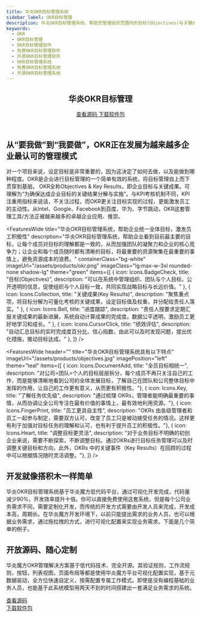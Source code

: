 ```yaml
---
title: 华炎OKR目标管理系统
sidebar_label: OKR目标管理
description: 华炎OKR目标管理系统，帮助您管理组织范围内的目标(Objectives)与关键成果(Key Results)，实时跟踪、自动汇总、全面统计。系统使用华炎魔方平台可视化配置实现，基于元数据驱动，可以快速自定义。
keywords:
  - OKR
  - OKR目标管理
  - OKR目标管理软件
  - 免费OKR目标管理软件
  - 开源OKR目标管理软件
  - OKR目标管理系统
  - 免费OKR目标管理系统
  - 开源OKR目标管理系统
---
```





<header class="py-6 border-b border-gray-200">
  <div class="mx-auto px-4 sm:px-6 lg:px-8">
    <div class="md:flex md:items-center md:justify-between">
      <div class="flex-1 min-w-0">
        <h2 class="text-2xl font-bold leading-7 text-gray-900 sm:text-3xl sm:truncate">
          华炎OKR目标管理
        </h2>
      </div>
      <div class="mt-4 flex md:mt-0 md:ml-4">
        <a href="https://github.com/steedos/okr-management-app/blob/master/README_cn.md" class="inline-flex items-center px-4 py-2 border border-gray-300 rounded-md shadow-sm text-sm font-medium text-gray-700 bg-white hover:bg-gray-50 focus:outline-none focus:ring-2 focus:ring-offset-2 focus:ring-indigo-500">
          查看源码
        </a>
        <a href="https://github.com/steedos/okr-management-app/releases" class="ml-3 inline-flex items-center px-4 py-2 border border-transparent rounded-md shadow-sm text-sm font-medium text-white bg-indigo-600 hover:bg-indigo-700 hover:text-white focus:outline-none focus:ring-2 focus:ring-offset-2 focus:ring-indigo-500">
          下载软件包
        </a>
      </div>
    </div>
  </div>
</header>

<div class="">
  <div class="max-w-screen-xl mx-auto text-center py-10 px-4 sm:px-6 lg:py-12 lg:px-8">
    <h2 class="text-3xl leading-9 font-extrabold tracking-tight text-gray-900 sm:text-4xl sm:leading-10">
      从“要我做”到“我要做”，OKR正在发展为越来越多企业最认可的管理模式
    </h2>
     <p class="mt-10 text-xl leading-15 text-gray-500 lg:mx-auto">
      对一个项目来说，设定目标是非常重要的，因为这决定了如何去做，以及能做到哪种程度。OKR是企业进行目标管理的一个简单有效的系统，将目标管理自上而下贯穿到基层。
OKR全称Objectives & Key Results，即企业目标与关键成果。可理解为“为确保达成企业目标的关键结果分解与实施”。与KPI考核机制不同，KPI注重用指标来说话，不关注过程，而OKR更关注目标实现的过程，更能激发员工的主动性。从Intel、Google、Facebook到百度、华为、字节跳动，OKR这套管理工具/方法正被越来越多的卓越企业应用、推崇。
    </p>   
  </div>
</div>

<FeaturesWide
  containerClass="bg-white"
  imageUrl="/assets/products/okrs.png"
  imageClass="lg:max-w-3xl rounded-none shadow-lg"
  theme="green"
/>


<FeaturesWide
  title="华炎OKR目标管理系统，帮助企业统一全体目标，激发员工积极性"
  description="华炎OKR目标管理系统，帮助企业看到目前最主要的目标，让每个成员对目标的理解都是一致的，从而加强团队的凝聚力和企业的核心竞争力；让企业和每个成员随时都有清晰的目标，将最重要的资源聚集在最重要的事情上，避免资源成本的浪费。"
  containerClass="bg-white"
  imageUrl="/assets/products/okr.png"
  imageClass="lg:max-w-3xl rounded-none shadow-lg"
  theme="green"
  items={[
    {
      icon: Icons.BadgeCheck,
      title: "目标(Objectives)", 
      description: "可以在系统中管理组织、团队与个人目标。公开透明的信息，促使组织与个人目标一致，共同实现战略目标与长远价值。"
    },
    {
      icon: Icons.Collection,
      title: "关键成果(Key Results)", 
      description: "聚焦重点项，将目标分解为可量化考核的关键成果，设定目标值及权重，并分配给责任人落实。"
    },
    {
      icon: Icons.Bell,
      title: "进度跟踪", 
      description: "责任人按要求定期汇报关键成果的最新进展，系统自动计算成果的完成度。数据公平透明，激励员工更好地学习和成长。"
    },
    {
      icon: Icons.CursorClick,
      title: "绩效评估", 
      description: "自动汇总目标的实时完成度百分比、信心指数，由此可以及时发现问题，提出优化措施，推动目标达成。"
    },
  ]}
/>

<FeaturesWide
  header=""
  title="华炎OKR目标管理系统具有以下特点"
  imageUrl="/assets/products/objectives.jpg"
  imagePosition="left"
  theme="teal"
  items={[
    {
      icon: Icons.DocumentAdd,
      title: "全员目标相统一", 
      description: "对公司>团队>个人的目标层层拆分，每个成员不再只关注自己的工作，而是能够清晰地看到公司的全体发展目标，了解自己在团队和公司整体目标中发挥的作用，让自己的工作更有意义，从而更有积极性。"},
    {
      icon: Icons.Key,
      title: "了解任务优先级", 
      description: "通过梳理 OKRs，管理者能明确最重要的事情，从而协调让全公司专注在最有价值的事情上，最有效地利用资源。"},
    {
      icon: Icons.FingerPrint,
      title: "员工更具自主性", 
      description: "OKRs 由各级管理者和员工一起参与制定，需要双方认可，改变了员工只是被动接受任务的情况。这样更有利于加强对目标任务的理解和认可，也有利于提升员工的积极性。"},
    {
      icon: Icons.Heart,
      title: "调整目标更灵活", 
      description: "对于业务目标不明确的初创企业来说，需要不断探索，不断调整目标。通过OKRs进行目标任务管理可以及时调整关键目标和方向，此外，OKRs 中的关键事件（Key Results）在回顾的过程中可以根据情况随时灵活调整。"},
  ]}
/>

<div class="">
  <div class="max-w-screen-xl mx-auto text-center py-10 px-4 sm:px-6 lg:py-12 lg:px-8">
    <h2 class="text-3xl leading-9 font-extrabold tracking-tight text-gray-900 sm:text-4xl sm:leading-10">
      开发就像搭积木一样简单
    </h2>
     <p class="mt-10 text-xl leading-15 text-gray-500 lg:mx-auto">
      华炎OKR目标管理系统基于华炎魔方低代码平台，通过可视化开发完成，代码量减少90%，开发效率提升十倍。你可以直接免费使用这套系统，但是每个公司业务需求不同，需要定制化开发，而传统的开发方式需要由开发人员来完成，开发成本高，周期长。在华炎魔方开发环境下，以前只能提出需求的业务人员，也可以根据业务需求，通过拖拉拽的方式，进行可视化配置来实现业务需求。下面是几个简单的例子。
    </p>   
  </div>
</div>


<FeaturesWide
  title="通过公式自动计算字段值"
  imageUrl="/assets/products/formula.png"
  containerClass="bg-white"
  imageClass="lg:max-w-3xl rounded-none shadow-lg"
  theme="green"
  description="在华炎OKR目标管理系统中，想要增加1条进度跟踪记录时，可以通过如下图所示的公式进行配置，利用公式引擎来快速实现，对于不懂编程的业务人员来说也几乎没有难度。"
/>
<FeaturesWide
  title="累计汇总"
  imageUrl="/assets/products/summary.png"
  containerClass="bg-white"
  imageClass="lg:max-w-3xl rounded-none shadow-lg"
  theme="green"
  description="如果想要系统自动计算出目标下的每个关键成果的最新完成度百分比，以及加权后的完成度（贡献），只需要做如图所示的配置，将这些完成度（贡献）累加就是该目标的最新完成度的数值。"
/>



<div class="bg-gray-100">
  <div class="max-w-screen-xl mx-auto text-center py-10 px-4 sm:px-6 lg:py-12 lg:px-8">
    <h2 class="text-3xl leading-9 font-extrabold tracking-tight text-gray-900 sm:text-4xl sm:leading-10">
      开放源码、随心定制
    </h2>
    <p class="mt-4 text-xl leading-7 text-gray-500 lg:mx-auto">
      华炎魔方OKR管理解决方案基于低代码技术、完全开源。其验证规则，工作流规则，按钮，列表视图，页面布局等都是使用华炎魔方平台可视化配置实现，基于元数据驱动，全方位快速自定义，按需配置专属工作模式。即使是没有编程基础的业务人员，也能基于此系统模型用两天不到的时间搭建出一套满足业务需求的系统。
    </p>
      <div class="mt-8 flex flex justify-center justify-start">
        <div class="rounded-md shadow">
          <a href="https://github.com/steedos/okr-management-app/blob/master/README_cn.md" target="_blank" class="w-full flex items-center justify-center px-8 py-3 border border-transparent text-base leading-6 font-medium rounded-md text-white bg-green-600 hover:bg-green-500 hover:text-white focus:outline-none focus:border-green-700 focus:shadow-outline-green transition duration-150 ease-in-out md:py-4 md:text-lg md:px-10">
            查看源码
          </a>
        </div>
        <div class="ml-3 rounded-md shadow">
          <a href="https://github.com/steedos/okr-management-app/releases" class="w-full flex items-center justify-center px-8 py-3 border border-transparent text-base leading-6 font-medium rounded-md text-green-600 bg-white hover:text-green-500 focus:outline-none focus:border-green-300 focus:shadow-outline-green transition duration-150 ease-in-out md:py-4 md:text-lg md:px-10">
            下载软件包
          </a>
        </div>
      </div>
  </div>
</div>

